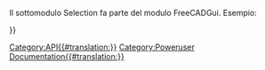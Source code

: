 <languages/>
{{VeryImportantMessage|(Ottobre 2019) Non modificare queste pagine. Le informazioni sono incomplete e obsolete. Per l'API più recente, consultare la [https://www.freecadweb.org/api documentazione API autogenerata] o generare la documentazione autonomamente. Vedere [[Source documentation/it|Documentazione del codice sorgente]].}}

Il sottomodulo Selection fa parte del modulo FreeCADGui. Esempio:
{{Code|code=
import FreeCADGui
sel = FreeCADGui.Selection.getSelection()
}}

{{APIFunction|addSelection|FreeCAD.Object|Aggiunge un oggetto alla selezione| }}
{{APIFunction|clearSelection|[string]|Cancella dalla selezione il documento con un determinato nome. Se non viene fornito alcun documento viene cancellata la selezione completa.| }}
{{APIFunction|getSelection|[string]|Restituisce un elenco di oggetti documento selezionati per un dato nome di documento. Se non viene dato nessun documento restituisce la selezione completa. | Un elenco di oggetti del documento nell'ordine in cui sono stati selezionati.}}
{{APIFunction|getSelectionEx|[string]|Restituisce un elenco di SelectionObject per un dato nome di documento. Se non viene dato nessun documento restituisce la selezione completa. usato per selezionare sottoggetti (es alcuni Edges di una Face).|una lista di SelectionObjects nell'ordine in cui sono stati selezionati}}
{{APIFunction|isSelected|FreeCAD.Object|Controlla se un dato oggetto è selezionato| }}
{{APIFunction|removeSelection|FreeCAD.Object|Rimuove un oggetto dalla selezione| }}

{{Userdocnavi{{#translation:}}}}
[[Category:API{{#translation:}}]]
[[Category:Poweruser Documentation{{#translation:}}]]
{{clear}}